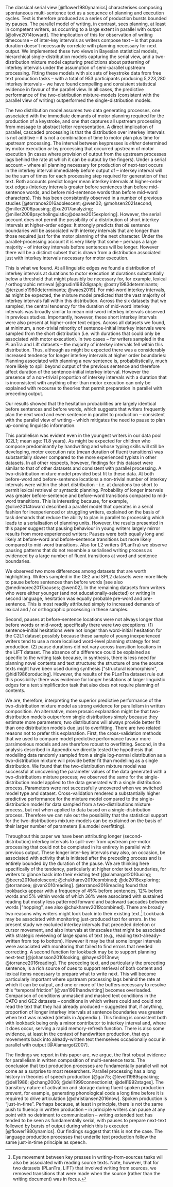 
The classical serial view [@flower1980ynamics] characterises composing spontaneous multi-sentence text as a sequence of planning and execution cycles. Text is therefore produced as a series of production bursts bounded by pauses. The parallel model of writing, in contrast, sees  planning, at least in competent writers, as occurring to a large extent in parallel with output [@olive2014toward]. The implication of this for observation of writing timecourse -- of inter-key intervals as writers compose text -- is that pause duration doesn't necessarily correlate with planning necessary for next output. We implemented these two views in Bayesian statistical models, hierarchical single-distribution models capturing the serial view, and a two-distribution mixture model capturing predictions about patterning of interkey intervals under the assumption of semi-parallel upstream processing. Fitting these models with six sets of keystroke data from free text production tasks -- with a total of 953 participants producing 5,223,280 interkey intervals -- we have found compelling and consistent statistical evidence in favour of the parallel view. In all cases, the predictive performance of the two-distribution mixture-models (consistent with the parallel view of writing) outperformed the single-distribution models.

The two distribution model assumes two data generating processes, one associated with the immediate demands of motor planning required for the production of a keystroke, and one that captures all upstream processing from message to abstract letter representation. A direct implication of parallel, cascaded processing is that the distribution over interkey intervals is not additive -- it is not a combination of time to motor plan plus time for upstream processing. The interval between keypresses is *either* determined by motor execution *or* by processing that occurred upstream of motor execution (in cases where provision of output from the upstream processes lags behind the rate at which it can be output by the fingers). Under a serial account -- where all planning necessary for production of next-text occurs in the interkey interval immediately before output of -- interkey interval will be the sum of times for each processing step required for generation of that text. Both accounts predict longer mean interkey intervals at higher-order text edges (interkey intervals greater before sentences than before mid-sentence words, and before mid-sentence words than before mid-word characters). This has been consistently observed in a number of previous studies [@torrance2016adolescent; @wen02; @mohsen2021second; @miller2006pausing; @xu2017analyzing; @miller2008psycholinguistic;@deane2015exploring]. However, the serial account does not permit the possibility of a distribution of short interkey intervals at higher-order edges: It strongly predicts that *all* sentence boundaries will be associated with interkey intervals that are longer than those required just for the motor planning of the next character. Under the parallel-processing account it is very likely that some -- perhaps a large majority -- of interkey intervals before sentences will be longer. However there will be a distinct subset that is drawn from a distribution associated just with interkey intervals necessary for motor execution. 

This is what we found. At all linguistic edges we found a distribution of interkey intervals at durations to motor execution at durations substantially below a threshold that might plausibly be necessary for, for example, lexical / orthographic retrieval [@grudin1982digraph; @ostry1983determinants; @terzuolo1980determinants; @waes2019]. For mid-word interkey intervals, as might be expected, the mixture model predicted that the vast majority of interkey intervals fall within this distribution. Across the six datasets that we sampled, the central tendency for the duration of mid-word interkey intervals was broadly similar to mean mid-word interkey intervals observed in previous studies. Importantly, however, these short interkey intervals were also present at higher-order text edges. Across all datasets we found, at minimum, a non-trivial minority of sentence-initial interkey intervals were sampled from the short distribution (i.e. with durations that could only be associated with motor execution). In two cases -- for writers sampled in the PLanTra and Lift datasets -- the majority of interkey intervals fell within this distribution. Thus, although as might be expected there was a considerably increased tendency for longer interkey intervals at higher order boundaries: Planning associated with planning a new sentence is, probabilistically, much more likely to spill beyond output of the previous sentence and therefore affect duration of the sentence-initial interkey interval. However the presence of a non-trivial proportion of interkey intervals with a duration that is inconsistent with anything other than motor execution can only be explained with recourse to theories that permit preparation in parallel with preceding output.

Our results showed that the hesitation probabilities are largely identical before sentences and before words, which suggests that writers frequently plan the next word and even sentence in parallel to production -- consistent with the parallel view of writing -- which mitigates the need to pause to plan up-coming linguistic information.   

This parallelism was evident even in the youngest writers in our data pool (C2L1; mean age: 11.8 years). As might be expected for children who compose predominantly by handwriting and whose typing skills will still be developing, motor execution rate (mean duration of fluent transitions) was substantially slower compared to the more experienced typists in other datasets. In all other respects, however, findings for this dataset were similar to that of other datasets and consistent with parallel processing. A two-distribution mixture model provided best fit to these data. At both before-word and before-sentence locations a non-trivial number of interkey intervals were within the short distribution - i.e. at durations too short to permit lexical retrieval or syntactic planning.    Probability of longer intervals was greater before-sentence and before-word transitions compared to mid-word transitions. This is interesting because, for example, @olive2014toward described a parallel model that operates in a serial fashion for inexperienced or struggling writers, explained on the basis of task demands that reduce the ability to plan in parallel to processing which leads to a serialisation of planning units. However, the results presented in this paper suggest that pausing behaviour in young writers largely mirror results from more experienced writers: Pauses were both equally long and likely at before-word and before-sentence transitions but more likely compared to mid-word transitions. Also for L2 writers (PLanTra) we observe pausing patterns that do not resemble a serialised writing process as evidenced by a large number of fluent transitions at word and sentence boundaries.

We observed two more differences among datasets that are worth highlighting. Writers sampled in the GE2 and SPL2 datasets were more likely to pause before sentences than before words [see also @medimorec2017pauses; @wen02]. In the remaining datasets from writers who were either younger (and not educationally-selected) or writing in second language,  hesitation was equally probable pre-word and pre-sentence. This is most readily attributed simply to increased demands of lexical and / or orthographic processing in these samples.    

Second, pauses at before-sentence locations were not always longer than before words or mid-word; specifically there were two exceptions: (1) sentence-initial hesitations were not longer than word-initial hesitation for the C2L1 dataset possibly because these sample of young inexperienced writers tend to use a more localised word-level planning strategy for text production. (2) pause durations did not vary across transition locations in the LIFT dataset. The absence of a difference could be explained as specific to the writing task because, in synthesis, there is less need for planning novel contents and text structure: the structure of one the source texts might have been used during synthesis ["structural isomorphism", @hidi1986producing]. However, the results of the PLanTra dataset rule out this possibility: there was evidence for longer hesitations at larger linguistic edges for a text simplification task that also does not require planning of contents. 

 We are, therefore, interpreting the superior predictive performance of the two-distribution mixture model as strong evidence for parallelism in written composition. An alternative, more prosaic explanation might be that two-distribution models outperform single distributions simply because they estimate more parameters; two distributions will always provide better fit than one distribution models due just to overfitting. There are two related reasons not to prefer this explanation. First, the cross-validation methods that we used to compare model predictive performance favour more parsimonious models and are therefore robust to overfitting. Second, in the analysis described in Appendix \ref{simulation} we directly tested the hypothesis that modelling data randomly sampled from a single log-normal distribution as a two-distribution mixture will provide better fit than modelling as a single distribution. We found that the two-distribution mixture model was successful at uncovering the parameter values of the data generated with a two-distributions mixture process; we observed the same for the single-distribution model applied to the data generated with a single distribution process. Parameters were not successfully uncovered when we switched model type and dataset. Cross-validation rendered a substantially higher predictive performance for the mixture model compared to the single-distribution model for data sampled from a two-distributions mixture process, but not when applied to data based on a single-distribution process. Therefore we can rule out the possibility that the statistical support for the two-distributions mixture-models can be explained on the basis of their larger number of parameters (i.e.model overfitting). 

Throughout this paper we have been attributing longer (second-distribution) interkey intervals to spill-over from upstream pre-motor processing that could not be completed in its entirety in parallel with previous output. These longer inter-key intervals may also, on occasion, be associated with activity that is initiated after the preceding process and is entirely bounded by the duration of the pause. We are thinking here specifically of the tendency, particularly at higher order text boundaries, for writers to glance back into their existing text [@alamargot2010using; @beers2010adolescent; @chukharev2019combined; @de2018exploring; @torrancea; @van2010reading]. @torrance2016reading found that lookbacks appear with a frequency of 45% before sentences, 12% before words and 5% within words of which 36% were associated with sustained reading but mostly less patterned forward and backward saccades between words ["hopping", see also @chukharev2019combined]. There are broadly two reasons why writers might look back into their existing text.^[Eye movement between key presses in writing-from-sources tasks will also be associated with reading source texts. Note, however, that for two datasets (PLanTra, LIFT) that involved writing from sources, we removed transitions that were made when the source (rather than the writing document) was in focus.] Lookback may be associated with monitoring just-produced text for errors. In the present study we excluded interkey intervals that preceded deletion or cursor movement, and also intervals at timescales that might be associated with strategic reviewing of large spans of text (e.g., reading text-already-written from top to bottom). However it may be that some longer intervals were associated with monitoring that failed to find errors that needed correcting. A second function for lookback may be to support planning next-text [@johansson2010looking; @hayes2013new; @torrance2016reading]. The preceding text, and particularly the preceding sentence, is a rich source of cues to support retrieval of both content and lexical items necessary to prepare what to write next. This will become particularly important where upstream processing lags behind the rate at which it can be output, and one or more of the buffers necessary to resolve this "temporal friction" [@van1991handwriting] becomes overloaded. Comparison of conditions unmasked and masked text conditions in the CATO and GE2 datasets -- conditions in which writers could and could not read the text that they had already produced -- suggested that, if anything, proportion of longer interkey intervals at sentence boundaries was greater when text was masked (details in Appendix \ref{masking-effect-cato-ge2}). This finding is consistent both with lookback being only a minor contributor to interkey interval and, where it does occur, serving a rapid memory-refresh function. There is also some evidence, at least in the context of handwritten production, that eye movements back into already-written text themselves occasionally occur in parallel with output [@Alamargot2007].

The findings we report in this paper are, we argue, the first robust evidence for parallelism in written composition of multi-sentence texts. The conclusion that text production processes are  fundamentally parallel will not come as a surprise to most researchers. Parallel processing has a long history in theories of speech production [@gar75; @levelt1989speaking; @dell1986; @chang2006; @dell1999connectionist; @dell1992stages]. The transitory nature of activation and storage during fluent spoken production prevent, for example, generating phonological code a long time before it is required to drive articulation [@christiansen2016now]. Spoken production is "just-in-time". Perhaps because, at least in principle, there is not the same push to fluency in written production -- in principle writers can pause at any point with no detriment to communication -- writing extended text has tended to be seen as fundamentally serial, with pauses to prepare next-text followed by bursts of output during which this is executed [@flower1980ynamics]. Our findings suggest that this is not the case. The language production processes that underlie text production follow the same just-in-time principle as speech.



<!-- A practical advantage of the mixture-model approach [also @roeser2021modelling] is that we are not required to stipulate interval thresholds as plausible candidates for lower pause bound to handle the complex distribution of latency from spontaneous text production. Such thresholds are widely used by writing researchers, a strategy that was inherited from early research in speech production [for review see @rochester1973significance], with studies dating back to at least the mid 1990s [@foulin1998extent]. There is one central problems with this approach: A threshold requires a definition of what passes as a pause [@wen06;@van2016keystroke], i.e. a pause criterion threshold often set to 2 secs [@chanquoy1996writing; @kaufer1986composing; @sullivan2002self; @wen02] or some other lower bound [@chukharev2014pauses; @connelly2012predicting; @leijten2013keystroke]. Even if these thresholds were adjusted relative to factors such as writing medium, experience of writer, and text location of pause [see e.g. @wen06] they would be arbitrary. For example, a sentence-initial pause of 2 secs has a very different interpretation from a 2 secs pause that occurs before or within a word. Our current understanding of the processes that underlie text production does not provide a strong theoretical basis on which to make this decision. So while a 2 secs threshold undoubtedly captures an interesting distinction -- processing that occurs in the range zero to 2 secs is very likely to be qualitatively different from processing that takes more than 2 secs. However the same could be argued for any threshold between perhaps 250 msecs and 10 secs that a researcher might care to choose [@chenu2014interword]. Mixture models provide a principled statistical framework that allows the researcher to model behavioural data that come from a combination of cognitive processes without imposing threshold values [see also @almond2012preliminary; @baaijen2012keystroke; @hall2022constructing; @li2021identifying]. -->

